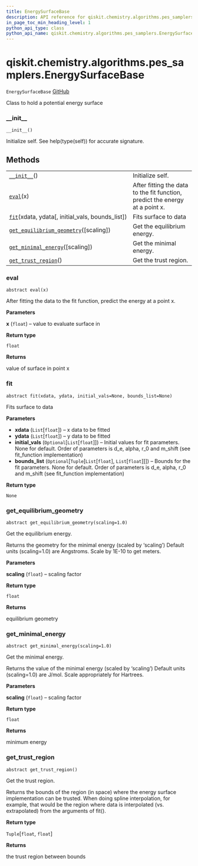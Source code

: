 ```yaml
---
title: EnergySurfaceBase
description: API reference for qiskit.chemistry.algorithms.pes_samplers.EnergySurfaceBase
in_page_toc_min_heading_level: 1
python_api_type: class
python_api_name: qiskit.chemistry.algorithms.pes_samplers.EnergySurfaceBase
---
```


<span id="qiskit-chemistry-algorithms-pes-samplers-energysurfacebase" />

# qiskit.chemistry.algorithms.pes\_samplers.EnergySurfaceBase

<span id="qiskit.chemistry.algorithms.pes_samplers.EnergySurfaceBase" />

`EnergySurfaceBase` [GitHub](https://github.com/qiskit-community/qiskit-aqua/tree/stable/0.8/qiskit/chemistry/algorithms/pes_samplers/potentials/potential_base.py "view source code")

Class to hold a potential energy surface

### \_\_init\_\_

<span id="qiskit.chemistry.algorithms.pes_samplers.EnergySurfaceBase.__init__" />

`__init__()`

Initialize self. See help(type(self)) for accurate signature.

## Methods

|                                                                                                                                                                                                                      |                                                                              |
| -------------------------------------------------------------------------------------------------------------------------------------------------------------------------------------------------------------------- | ---------------------------------------------------------------------------- |
| [`__init__`](#qiskit.chemistry.algorithms.pes_samplers.EnergySurfaceBase.__init__ "qiskit.chemistry.algorithms.pes_samplers.EnergySurfaceBase.__init__")()                                                           | Initialize self.                                                             |
| [`eval`](#qiskit.chemistry.algorithms.pes_samplers.EnergySurfaceBase.eval "qiskit.chemistry.algorithms.pes_samplers.EnergySurfaceBase.eval")(x)                                                                      | After fitting the data to the fit function, predict the energy at a point x. |
| [`fit`](#qiskit.chemistry.algorithms.pes_samplers.EnergySurfaceBase.fit "qiskit.chemistry.algorithms.pes_samplers.EnergySurfaceBase.fit")(xdata, ydata\[, initial\_vals, bounds\_list])                              | Fits surface to data                                                         |
| [`get_equilibrium_geometry`](#qiskit.chemistry.algorithms.pes_samplers.EnergySurfaceBase.get_equilibrium_geometry "qiskit.chemistry.algorithms.pes_samplers.EnergySurfaceBase.get_equilibrium_geometry")(\[scaling]) | Get the equilibrium energy.                                                  |
| [`get_minimal_energy`](#qiskit.chemistry.algorithms.pes_samplers.EnergySurfaceBase.get_minimal_energy "qiskit.chemistry.algorithms.pes_samplers.EnergySurfaceBase.get_minimal_energy")(\[scaling])                   | Get the minimal energy.                                                      |
| [`get_trust_region`](#qiskit.chemistry.algorithms.pes_samplers.EnergySurfaceBase.get_trust_region "qiskit.chemistry.algorithms.pes_samplers.EnergySurfaceBase.get_trust_region")()                                   | Get the trust region.                                                        |

### eval

<span id="qiskit.chemistry.algorithms.pes_samplers.EnergySurfaceBase.eval" />

`abstract eval(x)`

After fitting the data to the fit function, predict the energy at a point x.

**Parameters**

**x** (`float`) – value to evaluate surface in

**Return type**

`float`

**Returns**

value of surface in point x

### fit

<span id="qiskit.chemistry.algorithms.pes_samplers.EnergySurfaceBase.fit" />

`abstract fit(xdata, ydata, initial_vals=None, bounds_list=None)`

Fits surface to data

**Parameters**

*   **xdata** (`List`\[`float`]) – x data to be fitted
*   **ydata** (`List`\[`float`]) – y data to be fitted
*   **initial\_vals** (`Optional`\[`List`\[`float`]]) – Initial values for fit parameters. None for default. Order of parameters is d\_e, alpha, r\_0 and m\_shift (see fit\_function implementation)
*   **bounds\_list** (`Optional`\[`Tuple`\[`List`\[`float`], `List`\[`float`]]]) – Bounds for the fit parameters. None for default. Order of parameters is d\_e, alpha, r\_0 and m\_shift (see fit\_function implementation)

**Return type**

`None`

### get\_equilibrium\_geometry

<span id="qiskit.chemistry.algorithms.pes_samplers.EnergySurfaceBase.get_equilibrium_geometry" />

`abstract get_equilibrium_geometry(scaling=1.0)`

Get the equilibrium energy.

Returns the geometry for the minimal energy (scaled by ‘scaling’) Default units (scaling=1.0) are Angstroms. Scale by 1E-10 to get meters.

**Parameters**

**scaling** (`float`) – scaling factor

**Return type**

`float`

**Returns**

equilibrium geometry

### get\_minimal\_energy

<span id="qiskit.chemistry.algorithms.pes_samplers.EnergySurfaceBase.get_minimal_energy" />

`abstract get_minimal_energy(scaling=1.0)`

Get the minimal energy.

Returns the value of the minimal energy (scaled by ‘scaling’) Default units (scaling=1.0) are J/mol. Scale appropriately for Hartrees.

**Parameters**

**scaling** (`float`) – scaling factor

**Return type**

`float`

**Returns**

minimum energy

### get\_trust\_region

<span id="qiskit.chemistry.algorithms.pes_samplers.EnergySurfaceBase.get_trust_region" />

`abstract get_trust_region()`

Get the trust region.

Returns the bounds of the region (in space) where the energy surface implementation can be trusted. When doing spline interpolation, for example, that would be the region where data is interpolated (vs. extrapolated) from the arguments of fit().

**Return type**

`Tuple`\[`float`, `float`]

**Returns**

the trust region between bounds

